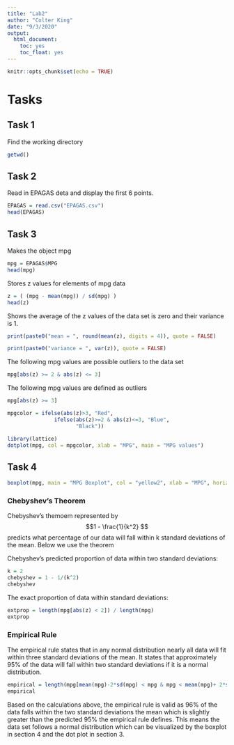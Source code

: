 ```yaml
---
title: "Lab2"
author: "Colter King"
date: "9/3/2020"
output:
  html_document:
    toc: yes
    toc_float: yes
---
```


```r
knitr::opts_chunk$set(echo = TRUE)
```


# Tasks



## Task 1

Find the working directory

```r
getwd()
```

## Task 2

Read in EPAGAS deta and display the first 6 points.

```r
EPAGAS = read.csv("EPAGAS.csv")
head(EPAGAS)
```

## Task 3

Makes the object mpg

```r
mpg = EPAGAS$MPG
head(mpg)
```

Stores z values for elements of mpg data

```r
z = ( (mpg - mean(mpg)) / sd(mpg) )
head(z)
```

Shows the average of the z values of the data set is zero and their variance is 1.

```r
print(paste0("mean = ", round(mean(z), digits = 4)), quote = FALSE)
```

```r
print(paste0("variance = ", var(z)), quote = FALSE)
```

The following mpg values are possible outliers to the data set

```r
mpg[abs(z) >= 2 & abs(z) <= 3]
```

The following mpg values are defined as outliers

```r
mpg[abs(z) >= 3]
```



```r
mpgcolor = ifelse(abs(z)>3, "Red", 
               ifelse(abs(z)>=2 & abs(z)<=3, "Blue", 
                      "Black")) 

library(lattice)
dotplot(mpg, col = mpgcolor, xlab = "MPG", main = "MPG values")
```

## Task 4

```r
boxplot(mpg, main = "MPG Boxplot", col = "yellow2", xlab = "MPG", horizontal = TRUE, notch = TRUE)
```

### Chebyshev's Theorem
Chebyshev's themoem represented by
$$1 - \frac{1}{k^2} $$
predicts what percentage of our data will fall within k standard deviations of the mean. Below we use the theorem 

Chebyshev's predicted proportion of data within two standard deviations:

```r
k = 2
chebyshev = 1 - 1/(k^2)
chebyshev
```


The exact proportion of data within  standard deviations:
```r
extprop = length(mpg[abs(z) < 2]) / length(mpg)
extprop
```

### Empirical Rule

The empirical rule states that in any normal distribution nearly all data will fit within three standard deviations of the mean. It states that approximately 95% of the data will fall within two standard deviations if it is a normal distribution. 

```r
empirical = length(mpg[mean(mpg)-2*sd(mpg) < mpg & mpg < mean(mpg)+ 2*sd(mpg) ])/length(mpg)
empirical
```
Based on the calculations above, the empirical rule is valid as 96% of the data falls within the two standard deviations the mean which is slightly greater than the predicted 95% the empirical rule defines. This means the data set follows a normal distribution which can be visualized by the boxplot in section 4 and the dot plot in section 3.









